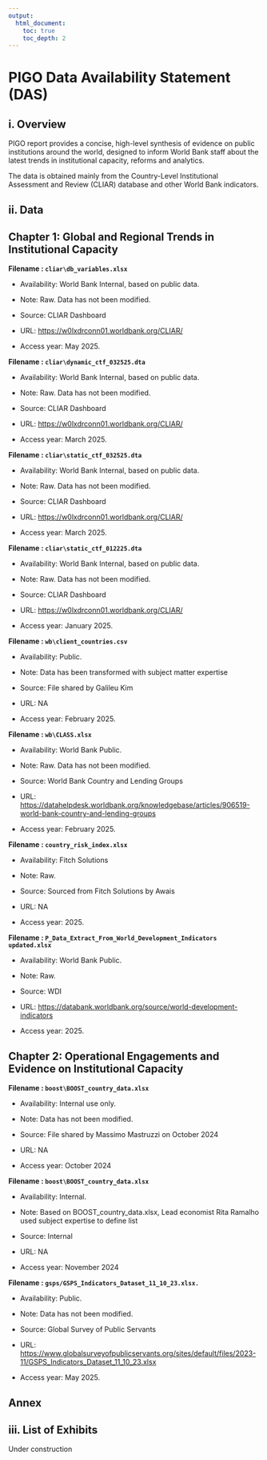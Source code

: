 ```yaml
---
output: 
  html_document:
    toc: true
    toc_depth: 2
---
```


# PIGO Data Availability Statement (DAS)

## i. Overview
PIGO report provides a concise, high-level synthesis of evidence on public institutions around the world, designed to inform World Bank staff about the latest trends in institutional capacity, reforms and analytics. 

The data is obtained mainly from the Country-Level Institutional Assessment and Review (CLIAR) database and other World Bank indicators.

## ii. Data

## Chapter 1: Global and Regional Trends in Institutional Capacity

**Filename : `cliar\db_variables.xlsx`**

-   Availability: World Bank Internal, based on public data.

-   Note: Raw. Data has not been modified.

-   Source: CLIAR Dashboard

-   URL: <https://w0lxdrconn01.worldbank.org/CLIAR/>

-   Access year: May 2025.

**Filename : `cliar\dynamic_ctf_032525.dta`**

-   Availability: World Bank Internal, based on public data.

-   Note: Raw. Data has not been modified.

-   Source: CLIAR Dashboard

-   URL: <https://w0lxdrconn01.worldbank.org/CLIAR/>

-   Access year: March 2025.

**Filename : `cliar\static_ctf_032525.dta`**

-   Availability: World Bank Internal, based on public data.

-   Note: Raw. Data has not been modified.

-   Source: CLIAR Dashboard

-   URL: <https://w0lxdrconn01.worldbank.org/CLIAR/>

-   Access year: March 2025.

**Filename : `cliar\static_ctf_012225.dta`**

-   Availability: World Bank Internal, based on public data.

-   Note: Raw. Data has not been modified.

-   Source: CLIAR Dashboard

-   URL: <https://w0lxdrconn01.worldbank.org/CLIAR/>

-   Access year: January 2025.

**Filename : `wb\client_countries.csv`**

-   Availability: Public.

-   Note: Data has been transformed with subject matter expertise

-   Source: File shared by Galileu Kim

-   URL: NA

-   Access year: February 2025.

**Filename : `wb\CLASS.xlsx`**

-   Availability: World Bank Public.

-   Note: Raw. Data has not been modified.

-   Source: World Bank Country and Lending Groups

-   URL: <https://datahelpdesk.worldbank.org/knowledgebase/articles/906519-world-bank-country-and-lending-groups>

-   Access year: February 2025.

**Filename : `country_risk_index.xlsx`**

-   Availability: Fitch Solutions 

-   Note: Raw.

-   Source: Sourced from Fitch Solutions by Awais

-   URL: NA

-   Access year: 2025.

**Filename : `P_Data_Extract_From_World_Development_Indicators updated.xlsx`**

-   Availability: World Bank Public.

-   Note: Raw.

-   Source: WDI

-   URL: <https://databank.worldbank.org/source/world-development-indicators>

-   Access year: 2025.

## Chapter 2: Operational Engagements and Evidence on Institutional Capacity

**Filename : `boost\BOOST_country_data.xlsx`**

-   Availability: Internal use only.

-   Note: Data has not been modified.

-   Source: File shared by Massimo Mastruzzi on October 2024

-   URL: NA

-   Access year: October 2024

**Filename : `boost\BOOST_country_data.xlsx`**

-   Availability: Internal.

-   Note: Based on BOOST_country_data.xlsx, Lead economist Rita Ramalho used subject expertise to define list

-   Source: Internal

-   URL: NA

-   Access year: November 2024

**Filename : `gsps/GSPS_Indicators_Dataset_11_10_23.xlsx.`**

-   Availability: Public.

-   Note: Data has not been modified.

-   Source: Global Survey of Public Servants

-   URL: <https://www.globalsurveyofpublicservants.org/sites/default/files/2023-11/GSPS_Indicators_Dataset_11_10_23.xlsx>

-   Access year: May 2025.

## Annex

## iii. List of Exhibits


Under construction
